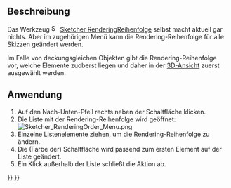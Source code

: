 <languages/>

{{Docnav/de
|[[Sketcher_Snap/de|Einrasten]]
|[[Sketcher_StopOperation/de|VorgangBeenden]]
|[[Sketcher_Workbench/de|Sketcher]]
|IconL=Sketcher_Snap.svg
|IconR=Sketcher_StopOperation.svg
|IconC=Workbench_Sketcher.svg
}}

{{GuiCommand/de
|Name=Sketcher RenderingOrder
|Name/de=Sketcher RenderingReihenfolge
|Workbenches=[[Sketcher_Workbench/de|Sketcher]]
|Version=0.21
}}

<span id="Description"></span>
==Beschreibung==

<div class="mw-translate-fuzzy">
Das Werkzeug [[Image:Sketcher_RenderingOrder.svg|16px]] [[Sketcher_RenderingOrder/de|Sketcher RenderingReihenfolge]] selbst macht aktuell gar nichts. Aber im zugehörigen Menü kann die Rendering-Reihenfolge für alle Skizzen geändert werden.
</div>

Im Falle von deckungsgleichen Objekten gibt die Rendering-Reihenfolge vor, welche Elemente zuoberst liegen und daher in der [[3D_view/de|3D-Ansicht]] zuerst ausgewählt werden.

<span id="Usage"></span>
==Anwendung==

# Auf den Nach-Unten-Pfeil rechts neben der Schaltfläche {{Button|[[Image:Sketcher_RenderingOrder.svg|16px]] [[Sketcher_RenderingOrder/de|Rendering-Reihenfolge konfigurieren]]}} klicken.
# Die Liste mit der Rendering-Reihenfolge wird geöffnet:<br>[[File:Sketcher_RenderingOrder_Menu.png]]
# Einzelne Listenelemente ziehen, um die Rendering-Reihenfolge zu ändern.
# Die (Farbe der) Schaltfläche wird passend zum ersten Element auf der Liste geändert.
# Ein Klick außerhalb der Liste schließt die Aktion ab.


{{Docnav/de
|[[Sketcher_Snap/de|Einrasten]]
|[[Sketcher_StopOperation/de|VorgangBeenden]]
|[[Sketcher_Workbench/de|Sketcher]]
|IconL=Sketcher_Snap.svg
|IconR=Sketcher_StopOperation.svg
|IconC=Workbench_Sketcher.svg
}}

{{Sketcher_Tools_navi{{#translation:}}}}
{{Userdocnavi{{#translation:}}}}